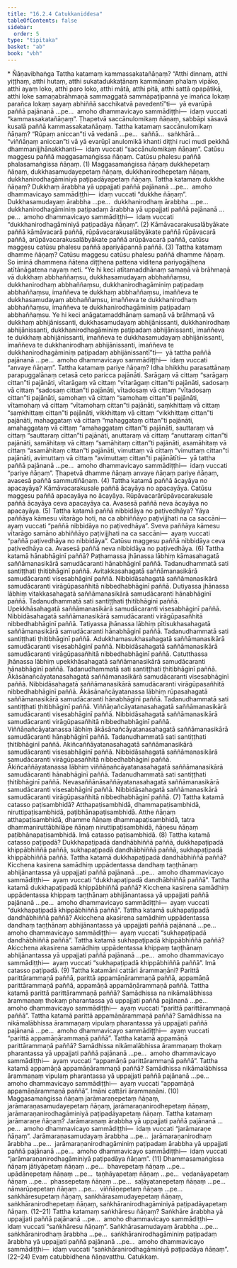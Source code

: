 ```yaml
---
title: "16.2.4 Catukkaniddesa"
tableOfContents: false
sidebar:
  order: 5
type: "tipitaka"
basket: "ab"
book: "vbh"
---
```



<DynamicBreadcrumb />

<Paragraph type="center" book="vbh">
* Ñāṇavibhaṅga
</Paragraph>



<Division number="793" book="vbh" bookNo="30" page="341">

<Paragraph number="2501" book="vbh">
Tattha katamaṃ kammassakatañāṇaṃ? “Atthi dinnaṃ, atthi yiṭṭhaṃ, atthi hutaṃ, atthi sukatadukkaṭānaṃ kammānaṃ phalaṃ vipāko, atthi ayaṃ loko, atthi paro loko, atthi mātā, atthi pitā, atthi sattā opapātikā, atthi loke samaṇabrāhmaṇā sammaggatā sammāpaṭipannā ye imañca lokaṃ parañca lokaṃ sayaṃ abhiññā sacchikatvā pavedentī”ti—  yā evarūpā paññā pajānanā …pe…  amoho dhammavicayo sammādiṭṭhi—  idaṃ vuccati “kammassakatañāṇaṃ”. Ṭhapetvā saccānulomikaṃ ñāṇaṃ, sabbāpi sāsavā kusalā paññā kammassakatañāṇaṃ.
</Paragraph>

<Paragraph number="2502" book="vbh">
Tattha katamaṃ saccānulomikaṃ ñāṇaṃ? “Rūpaṃ aniccan”ti vā vedanā …pe…  saññā…  saṅkhārā…  “viññāṇaṃ aniccan”ti vā yā evarūpī anulomikā khanti diṭṭhi ruci mudi pekkhā dhammanijjhānakkhanti—  idaṃ vuccati “saccānulomikaṃ ñāṇaṃ”.
</Paragraph>

<Paragraph number="2503" book="vbh">
Catūsu maggesu paññā maggasamaṅgissa ñāṇaṃ.
</Paragraph>

<Paragraph number="2504" book="vbh">
Catūsu phalesu paññā phalasamaṅgissa ñāṇaṃ. (1)
</Paragraph>

</Division>
<Division number="794" book="vbh" bookNo="30" page="341">

<Paragraph number="2505" book="vbh">
Maggasamaṅgissa ñāṇaṃ dukkhepetaṃ ñāṇaṃ, dukkhasamudayepetaṃ ñāṇaṃ, dukkhanirodhepetaṃ ñāṇaṃ, dukkhanirodhagāminiyā paṭipadāyapetaṃ ñāṇaṃ.
</Paragraph>

<Paragraph number="2506" book="vbh">
Tattha katamaṃ dukkhe ñāṇaṃ? Dukkhaṃ ārabbha yā uppajjati paññā pajānanā …pe…  amoho dhammavicayo sammādiṭṭhi—  idaṃ vuccati “dukkhe ñāṇaṃ”.
</Paragraph>

<Paragraph number="2507" book="vbh">
Dukkhasamudayaṃ ārabbha …pe…  dukkhanirodhaṃ ārabbha …pe…  dukkhanirodhagāminiṃ paṭipadaṃ ārabbha yā uppajjati paññā pajānanā …pe…  amoho dhammavicayo sammādiṭṭhi—  idaṃ vuccati “dukkhanirodhagāminiyā paṭipadāya ñāṇaṃ”. (2)
</Paragraph>

</Division>
<Division number="795" book="vbh" bookNo="30" page="341">

<Paragraph number="2508" book="vbh">
Kāmāvacarakusalābyākate paññā kāmāvacarā paññā, rūpāvacarakusalābyākate paññā rūpāvacarā paññā, arūpāvacarakusalābyākate paññā arūpāvacarā paññā, catūsu maggesu catūsu phalesu paññā apariyāpannā paññā. (3)
</Paragraph>

</Division>
<Division number="796" book="vbh" bookNo="30" page="341">

<Paragraph number="2509" book="vbh">
Tattha katamaṃ dhamme ñāṇaṃ? Catūsu maggesu catūsu phalesu paññā dhamme ñāṇaṃ.
</Paragraph>

<Paragraph number="2510" book="vbh">
So iminā dhammena ñātena diṭṭhena pattena viditena pariyogāḷhena atītānāgatena nayaṃ neti. “Ye hi keci atītamaddhānaṃ samaṇā vā brāhmaṇā vā dukkhaṃ abbhaññaṃsu, dukkhasamudayaṃ abbhaññaṃsu, dukkhanirodhaṃ abbhaññaṃsu, dukkhanirodhagāminiṃ paṭipadaṃ abbhaññaṃsu, imaññeva te dukkhaṃ abbhaññaṃsu, imaññeva te dukkhasamudayaṃ abbhaññaṃsu, imaññeva te dukkhanirodhaṃ abbhaññaṃsu, imaññeva te dukkhanirodhagāminiṃ paṭipadaṃ abbhaññaṃsu. Ye hi keci anāgatamaddhānaṃ samaṇā vā brāhmaṇā vā dukkhaṃ abhijānissanti, dukkhasamudayaṃ abhijānissanti, dukkhanirodhaṃ abhijānissanti, dukkhanirodhagāminiṃ paṭipadaṃ abhijānissanti, imaññeva te dukkhaṃ abhijānissanti, imaññeva te dukkhasamudayaṃ abhijānissanti, imaññeva te dukkhanirodhaṃ abhijānissanti, imaññeva te dukkhanirodhagāminiṃ paṭipadaṃ abhijānissantī”ti—  yā tattha paññā pajānanā …pe…  amoho dhammavicayo sammādiṭṭhi—  idaṃ vuccati “anvaye ñāṇaṃ”.
</Paragraph>

<Paragraph number="2511" book="vbh">
Tattha katamaṃ pariye ñāṇaṃ? Idha bhikkhu parasattānaṃ parapuggalānaṃ cetasā ceto paricca pajānāti. Sarāgaṃ vā cittaṃ “sarāgaṃ cittan”ti pajānāti, vītarāgaṃ vā cittaṃ “vītarāgaṃ cittan”ti pajānāti, sadosaṃ vā cittaṃ “sadosaṃ cittan”ti pajānāti, vītadosaṃ vā cittaṃ “vītadosaṃ cittan”ti pajānāti, samohaṃ vā cittaṃ “samohaṃ cittan”ti pajānāti, vītamohaṃ vā cittaṃ “vītamohaṃ cittan”ti pajānāti, saṃkhittaṃ vā cittaṃ “saṃkhittaṃ cittan”ti pajānāti, vikkhittaṃ vā cittaṃ “vikkhittaṃ cittan”ti pajānāti, mahaggataṃ vā cittaṃ “mahaggataṃ cittan”ti pajānāti, amahaggataṃ vā cittaṃ “amahaggataṃ cittan”ti pajānāti, sauttaraṃ vā cittaṃ “sauttaraṃ cittan”ti pajānāti, anuttaraṃ vā cittaṃ “anuttaraṃ cittan”ti pajānāti, samāhitaṃ vā cittaṃ “samāhitaṃ cittan”ti pajānāti, asamāhitaṃ vā cittaṃ “asamāhitaṃ cittan”ti pajānāti, vimuttaṃ vā cittaṃ “vimuttaṃ cittan”ti pajānāti, avimuttaṃ vā cittaṃ “avimuttaṃ cittan”ti pajānātīti—  yā tattha paññā pajānanā …pe…  amoho dhammavicayo sammādiṭṭhi—  idaṃ vuccati “pariye ñāṇaṃ”.
</Paragraph>

<Paragraph number="2512" book="vbh">
Ṭhapetvā dhamme ñāṇaṃ anvaye ñāṇaṃ pariye ñāṇaṃ, avasesā paññā sammutiñāṇaṃ. (4)
</Paragraph>

</Division>
<Division number="797" book="vbh" bookNo="30" page="342">

<Paragraph number="2513" book="vbh">
Tattha katamā paññā ācayāya no apacayāya? Kāmāvacarakusale paññā ācayāya no apacayāya.
</Paragraph>

<Paragraph number="2514" book="vbh">
Catūsu maggesu paññā apacayāya no ācayāya.
</Paragraph>

<Paragraph number="2515" book="vbh">
Rūpāvacarārūpāvacarakusale paññā ācayāya ceva apacayāya ca.
</Paragraph>

<Paragraph number="2516" book="vbh">
Avasesā paññā neva ācayāya no apacayāya. (5)
</Paragraph>

</Division>
<Division number="798" book="vbh" bookNo="30" page="343">

<Paragraph number="2517" book="vbh">
Tattha katamā paññā nibbidāya no paṭivedhāya? Yāya paññāya kāmesu vītarāgo hoti, na ca abhiññāyo paṭivijjhati na ca saccāni—  ayaṃ vuccati “paññā nibbidāya no paṭivedhāya”.
</Paragraph>

<Paragraph number="2518" book="vbh">
Sveva paññāya kāmesu vītarāgo samāno abhiññāyo paṭivijjhati na ca saccāni—  ayaṃ vuccati “paññā paṭivedhāya no nibbidāya”.
</Paragraph>

<Paragraph number="2519" book="vbh">
Catūsu maggesu paññā nibbidāya ceva paṭivedhāya ca.
</Paragraph>

<Paragraph number="2520" book="vbh">
Avasesā paññā neva nibbidāya no paṭivedhāya. (6)
</Paragraph>

</Division>
<Division number="799" book="vbh" bookNo="30" page="343">

<Paragraph number="2521" book="vbh">
Tattha katamā hānabhāginī paññā? Paṭhamassa jhānassa lābhiṃ kāmasahagatā saññāmanasikārā samudācaranti hānabhāginī paññā.
</Paragraph>

<Paragraph number="2522" book="vbh">
Tadanudhammatā sati santiṭṭhati ṭhitibhāginī paññā.
</Paragraph>

<Paragraph number="2523" book="vbh">
Avitakkasahagatā saññāmanasikārā samudācaranti visesabhāginī paññā.
</Paragraph>

<Paragraph number="2524" book="vbh">
Nibbidāsahagatā saññāmanasikārā samudācaranti virāgūpasañhitā nibbedhabhāginī paññā. Dutiyassa jhānassa lābhiṃ vitakkasahagatā saññāmanasikārā samudācaranti hānabhāginī paññā. Tadanudhammatā sati santiṭṭhati ṭhitibhāginī paññā. Upekkhāsahagatā saññāmanasikārā samudācaranti visesabhāginī paññā. Nibbidāsahagatā saññāmanasikārā samudācaranti virāgūpasañhitā nibbedhabhāginī paññā. Tatiyassa jhānassa lābhiṃ pītisukhasahagatā saññāmanasikārā samudācaranti hānabhāginī paññā. Tadanudhammatā sati santiṭṭhati ṭhitibhāginī paññā. Adukkhamasukhasahagatā saññāmanasikārā samudācaranti visesabhāginī paññā. Nibbidāsahagatā saññāmanasikārā samudācaranti virāgūpasañhitā nibbedhabhāginī paññā. Catutthassa jhānassa lābhiṃ upekkhāsahagatā saññāmanasikārā samudācaranti hānabhāginī paññā. Tadanudhammatā sati santiṭṭhati ṭhitibhāginī paññā. Ākāsānañcāyatanasahagatā saññāmanasikārā samudācaranti visesabhāginī paññā. Nibbidāsahagatā saññāmanasikārā samudācaranti virāgūpasañhitā nibbedhabhāginī paññā. Ākāsānañcāyatanassa lābhiṃ rūpasahagatā saññāmanasikārā samudācaranti hānabhāginī paññā. Tadanudhammatā sati santiṭṭhati ṭhitibhāginī paññā. Viññāṇañcāyatanasahagatā saññāmanasikārā samudācaranti visesabhāginī paññā. Nibbidāsahagatā saññāmanasikārā samudācaranti virāgūpasañhitā nibbedhabhāginī paññā. Viññāṇañcāyatanassa lābhiṃ ākāsānañcāyatanasahagatā saññāmanasikārā samudācaranti hānabhāginī paññā. Tadanudhammatā sati santiṭṭhati ṭhitibhāginī paññā. Ākiñcaññāyatanasahagatā saññāmanasikārā samudācaranti visesabhāginī paññā. Nibbidāsahagatā saññāmanasikārā samudācaranti virāgūpasañhitā nibbedhabhāginī paññā. Ākiñcaññāyatanassa lābhiṃ viññāṇañcāyatanasahagatā saññāmanasikārā samudācaranti hānabhāginī paññā. Tadanudhammatā sati santiṭṭhati ṭhitibhāginī paññā. Nevasaññānāsaññāyatanasahagatā saññāmanasikārā samudācaranti visesabhāginī paññā. Nibbidāsahagatā saññāmanasikārā samudācaranti virāgūpasañhitā nibbedhabhāginī paññā. (7)
</Paragraph>

</Division>
<Division number="800" book="vbh" bookNo="30" page="344">

<Paragraph number="2525" book="vbh">
Tattha katamā catasso paṭisambhidā? Atthapaṭisambhidā, dhammapaṭisambhidā, niruttipaṭisambhidā, paṭibhānapaṭisambhidā. Atthe ñāṇaṃ atthapaṭisambhidā, dhamme ñāṇaṃ dhammapaṭisambhidā, tatra dhammaniruttābhilāpe ñāṇaṃ niruttipaṭisambhidā, ñāṇesu ñāṇaṃ paṭibhānapaṭisambhidā. Imā catasso paṭisambhidā. (8)
</Paragraph>

</Division>
<Division number="801" book="vbh" bookNo="30" page="344">

<Paragraph number="2526" book="vbh">
Tattha katamā catasso paṭipadā? Dukkhapaṭipadā dandhābhiññā paññā, dukkhapaṭipadā khippābhiññā paññā, sukhapaṭipadā dandhābhiññā paññā, sukhapaṭipadā khippābhiññā paññā.
</Paragraph>

<Paragraph number="2527" book="vbh">
Tattha katamā dukkhapaṭipadā dandhābhiññā paññā? Kicchena kasirena samādhiṃ uppādentassa dandhaṃ taṇṭhānaṃ abhijānantassa yā uppajjati paññā pajānanā …pe…  amoho dhammavicayo sammādiṭṭhi—  ayaṃ vuccati “dukkhapaṭipadā dandhābhiññā paññā”.
</Paragraph>

<Paragraph number="2528" book="vbh">
Tattha katamā dukkhapaṭipadā khippābhiññā paññā? Kicchena kasirena samādhiṃ uppādentassa khippaṃ taṇṭhānaṃ abhijānantassa yā uppajjati paññā pajānanā …pe…  amoho dhammavicayo sammādiṭṭhi—  ayaṃ vuccati “dukkhapaṭipadā khippābhiññā paññā”.
</Paragraph>

<Paragraph number="2529" book="vbh">
Tattha katamā sukhapaṭipadā dandhābhiññā paññā? Akicchena akasirena samādhiṃ uppādentassa dandhaṃ taṇṭhānaṃ abhijānantassa yā uppajjati paññā pajānanā …pe…  amoho dhammavicayo sammādiṭṭhi—  ayaṃ vuccati “sukhapaṭipadā dandhābhiññā paññā”.
</Paragraph>

<Paragraph number="2530" book="vbh">
Tattha katamā sukhapaṭipadā khippābhiññā paññā? Akicchena akasirena samādhiṃ uppādentassa khippaṃ taṇṭhānaṃ abhijānantassa yā uppajjati paññā pajānanā …pe…  amoho dhammavicayo sammādiṭṭhi—  ayaṃ vuccati “sukhapaṭipadā khippābhiññā paññā”. Imā catasso paṭipadā. (9)
</Paragraph>

</Division>
<Division number="802" book="vbh" bookNo="30" page="345">

<Paragraph number="2531" book="vbh">
Tattha katamāni cattāri ārammaṇāni? Parittā parittārammaṇā paññā, parittā appamāṇārammaṇā paññā, appamāṇā parittārammaṇā paññā, appamāṇā appamāṇārammaṇā paññā.
</Paragraph>

<Paragraph number="2532" book="vbh">
Tattha katamā parittā parittārammaṇā paññā? Samādhissa na nikāmalābhissa ārammaṇaṃ thokaṃ pharantassa yā uppajjati paññā pajānanā …pe…  amoho dhammavicayo sammādiṭṭhi—  ayaṃ vuccati “parittā parittārammaṇā paññā”.
</Paragraph>

<Paragraph number="2533" book="vbh">
Tattha katamā parittā appamāṇārammaṇā paññā? Samādhissa na nikāmalābhissa ārammaṇaṃ vipulaṃ pharantassa yā uppajjati paññā pajānanā …pe…  amoho dhammavicayo sammādiṭṭhi—  ayaṃ vuccati “parittā appamāṇārammaṇā paññā”.
</Paragraph>

<Paragraph number="2534" book="vbh">
Tattha katamā appamāṇā parittārammaṇā paññā? Samādhissa nikāmalābhissa ārammaṇaṃ thokaṃ pharantassa yā uppajjati paññā pajānanā …pe…  amoho dhammavicayo sammādiṭṭhi—  ayaṃ vuccati “appamāṇā parittārammaṇā paññā”.
</Paragraph>

<Paragraph number="2535" book="vbh">
Tattha katamā appamāṇā appamāṇārammaṇā paññā? Samādhissa nikāmalābhissa ārammaṇaṃ vipulaṃ pharantassa yā uppajjati paññā pajānanā …pe…  amoho dhammavicayo sammādiṭṭhi—  ayaṃ vuccati “appamāṇā appamāṇārammaṇā paññā”. Imāni cattāri ārammaṇāni. (10)
</Paragraph>

<Paragraph number="2536" book="vbh">
Maggasamaṅgissa ñāṇaṃ jarāmaraṇepetaṃ ñāṇaṃ, jarāmaraṇasamudayepetaṃ ñāṇaṃ, jarāmaraṇanirodhepetaṃ ñāṇaṃ, jarāmaraṇanirodhagāminiyā paṭipadāyapetaṃ ñāṇaṃ.
</Paragraph>

<Paragraph number="2537" book="vbh">
Tattha katamaṃ jarāmaraṇe ñāṇaṃ? Jarāmaraṇaṃ ārabbha yā uppajjati paññā pajānanā …pe…  amoho dhammavicayo sammādiṭṭhi—  idaṃ vuccati “jarāmaraṇe ñāṇaṃ”.
</Paragraph>

<Paragraph number="2538" book="vbh">
Jarāmaraṇasamudayaṃ ārabbha …pe…  jarāmaraṇanirodhaṃ ārabbha …pe…  jarāmaraṇanirodhagāminiṃ paṭipadaṃ ārabbha yā uppajjati paññā pajānanā …pe…  amoho dhammavicayo sammādiṭṭhi—  idaṃ vuccati “jarāmaraṇanirodhagāminiyā paṭipadāya ñāṇaṃ”. (11)
</Paragraph>

</Division>
<Division number="803" book="vbh" bookNo="30" page="346">

<Paragraph number="2539" book="vbh">
Dhammasamaṅgissa ñāṇaṃ jātiyāpetaṃ ñāṇaṃ …pe…  bhavepetaṃ ñāṇaṃ …pe…  upādānepetaṃ ñāṇaṃ …pe…  taṇhāyapetaṃ ñāṇaṃ …pe…  vedanāyapetaṃ ñāṇaṃ …pe…  phassepetaṃ ñāṇaṃ …pe…  saḷāyatanepetaṃ ñāṇaṃ …pe…  nāmarūpepetaṃ ñāṇaṃ …pe…  viññāṇepetaṃ ñāṇaṃ …pe…  saṅkhāresupetaṃ ñāṇaṃ, saṅkhārasamudayepetaṃ ñāṇaṃ, saṅkhāranirodhepetaṃ ñāṇaṃ, saṅkhāranirodhagāminiyā paṭipadāyapetaṃ ñāṇaṃ. (12–21)
</Paragraph>

<Paragraph number="2540" book="vbh">
Tattha katamaṃ saṅkhāresu ñāṇaṃ? Saṅkhāre ārabbha yā uppajjati paññā pajānanā …pe…  amoho dhammavicayo sammādiṭṭhi—  idaṃ vuccati “saṅkhāresu ñāṇaṃ”.
</Paragraph>

<Paragraph number="2541" book="vbh">
Saṅkhārasamudayaṃ ārabbha …pe…  saṅkhāranirodhaṃ ārabbha …pe…  saṅkhāranirodhagāminiṃ paṭipadaṃ ārabbha yā uppajjati paññā pajānanā …pe…  amoho dhammavicayo sammādiṭṭhi—  idaṃ vuccati “saṅkhāranirodhagāminiyā paṭipadāya ñāṇaṃ”. (22–24)
</Paragraph>

<Paragraph number="2542" book="vbh">
Evaṃ catubbidhena ñāṇavatthu.

</Paragraph>
</Division>

<Paragraph number="2543" type="center" book="vbh">
Catukkaṃ.
</Paragraph>